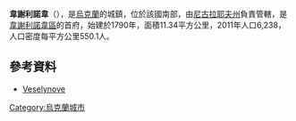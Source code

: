{{No footnotes|time=2015-09-16T15:30:56+00:00}}
'''韋謝利諾韋'''（{{lang-uk|Веселинове}}），是[[烏克蘭|烏克蘭]]的城鎮，位於該國南部，由[[尼古拉耶夫州|尼古拉耶夫州]]負責管轄，是[[韋謝利諾韋區|韋謝利諾韋區]]的首府，始建於1790年，面積11.34平方公里，2011年人口6,238，人口密度每平方公里550.1人。

==參考資料==
* {{uk icon}} [http://gska2.rada.gov.ua/pls/z7502/A005?rdat1=16.07.2008&rf7571=22025 Veselynove] {{Webarchive|url=https://archive.is/20120311121239/http://gska2.rada.gov.ua/pls/z7502/A005?rdat1=16.07.2008&rf7571=22025 |date=2012-03-11 }}

{{coord|47|21|N|31|14|E|region:UA_type:city(7186)_source:ukwiki|display=title}}

{{Ukraine-geo-stub}}
[[Category:烏克蘭城市|Category:烏克蘭城市]]